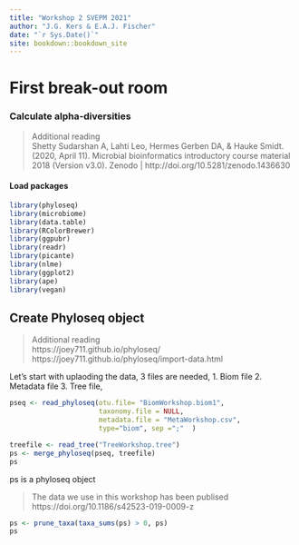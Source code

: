 ```yaml
--- 
title: "Workshop 2 SVEPM 2021"
author: "J.G. Kers & E.A.J. Fischer"
date: "`r Sys.Date()`"
site: bookdown::bookdown_site
---
```


# First break-out room  
### Calculate alpha-diversities

> Additional reading  
> Shetty Sudarshan A, Lahti Leo, Hermes Gerben DA, & Hauke Smidt. (2020, April 11). 
> Microbial bioinformatics introductory course material 2018 (Version v3.0). Zenodo | 
> http://doi.org/10.5281/zenodo.1436630

#### Load packages
```r
library(phyloseq) 
library(microbiome) 
library(data.table)
library(RColorBrewer)
library(ggpubr)
library(readr)
library(picante)
library(nlme)
library(ggplot2)
library(ape)
library(vegan)
```

## Create Phyloseq object 
> Additional reading  
> https://joey711.github.io/phyloseq/
> https://joey711.github.io/phyloseq/import-data.html

Let's start with uplaoding the data, 3 files are needed, 
1. Biom file 
2. Metadata file
3. Tree file, 

```r
pseq <- read_phyloseq(otu.file= "BiomWorkshop.biom1", 
                      taxonomy.file = NULL, 
                      metadata.file = "MetaWorkshop.csv", 
                      type="biom", sep =";"  )

treefile <- read_tree("TreeWorkshop.tree") 
ps <- merge_phyloseq(pseq, treefile)
ps
```

ps is a phyloseq object

> The data we use in this workshop has been publised 
> https://doi.org/10.1186/s42523-019-0009-z 


```r
ps <- prune_taxa(taxa_sums(ps) > 0, ps)
ps
```



